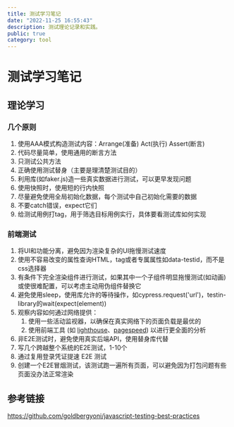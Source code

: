 ```yaml
---
title: 测试学习笔记
date: "2022-11-25 16:55:43"
description: 测试理论记录和实践。
public: true
category: tool
---
```


# 测试学习笔记



## 理论学习

### 几个原则

1. 使用AAA模式构造测试内容：Arrange(准备)  Act(执行) Assert(断言)
2. 代码尽量简单，使用通用的断言方法
3. 只测试公共方法
4. 正确使用测试替身（主要是理清楚测试目的）
5. 利用库(如faker.js)造一些真实数据进行测试，可以更早发现问题
6. 使用快照时，使用短的行内快照
7. 尽量避免使用全局初始化数据，每个测试中自己初始化需要的数据
8. 不要catch错误，expect它们
9. 给测试用例打tag，用于筛选目标用例实行，具体要看测试库如何实现

### 前端测试

1. 将UI和功能分离，避免因为渲染复杂的UI拖慢测试速度
2. 使用不容易改变的属性查询HTML，tag或者专属属性如data-testid，而不是css选择器
3. 有条件下完全渲染组件进行测试，如果其中一个子组件明显拖慢测试(如动画)或使很难配置，可以考虑主动用伪组件替换它
4. 避免使用sleep，使用库允许的等待操作，如cypress.request('url')，testin-library的wait(expect(element))
5. 观察内容如何通过网络提供：
   1. 使用一些活动监视器，以确保在真实网络下的页面负载是最优的
   2. 使用前端工具 (如 [lighthouse](https://developers.google.com/web/tools/lighthouse/)、[pagespeed](https://developers.google.com/speed/pagespeed/insights/)) 以进行更全面的分析
6. 非E2E测试时，避免使用真实后端API，使用替身库代替
7. 写几个跨越整个系统的E2E测试，1-10个
8. 通过复用登录凭证提速 E2E 测试
9. 创建一个E2E冒烟测试，该测试跑一遍所有页面，可以避免因为打包问题有些页面没办法正常渲染

## 参考链接

https://github.com/goldbergyoni/javascript-testing-best-practices
